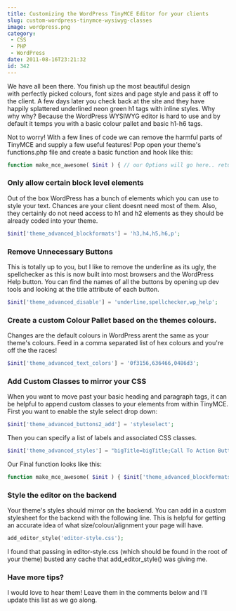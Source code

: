 ---
title: Customizing the WordPress TinyMCE Editor for your clients
slug: custom-wordpress-tinymce-wysiwyg-classes
image: wordpress.png
category:
 - CSS
 - PHP
 - WordPress
date: 2011-08-16T23:21:32
id: 342
---

We have all been there. You finish up the most beautiful design with perfectly picked colours, font sizes and page style and pass it off to the client. A few days later you check back at the site and they have happily splattered underlined neon green h1 tags with inline styles. Why why why? Because the WordPress WYSIWYG editor is hard to use and by default it temps you with a basic colour pallet and basic h1-h6 tags.

Not to worry! With a few lines of code we can remove the harmful parts of TinyMCE and supply a few useful features! Pop open your theme's functions.php file and create a basic function and hook like this:

```php
function make_mce_awesome( $init ) { // our Options will go here.. return $init; } add_filter('tiny_mce_before_init', 'make_mce_awesome');
```

### Only allow certain block level elements

Out of the box WordPress has a bunch of elements which you can use to style your text. Chances are your client doesnt need most of them. Also, they certainly do not need access to h1 and h2 elements as they should be already coded into your theme.

```php
$init['theme_advanced_blockformats'] = 'h3,h4,h5,h6,p';
```

### Remove Unnecessary Buttons

This is totally up to you, but I like to remove the underline as its ugly, the spellchecker as this is now built into most browsers and the WordPress Help button. You can find the names of all the buttons by opening up dev tools and looking at the title attribute of each button.

```php
$init['theme_advanced_disable'] = 'underline,spellchecker,wp_help';
```

### Create a custom Colour Pallet based on the themes colours.

Changes are the default colours in WordPress arent the same as your theme's colours. Feed in a comma separated list of hex colours and you're off the the races!
```php
$init['theme_advanced_text_colors'] = '0f3156,636466,0486d3';
```

### Add Custom Classes to mirror your CSS

When you want to move past your basic heading and paragraph tags, it can be helpful to append custom classes to your elements from within TinyMCE. First you want to enable the style select drop down:

```php
$init['theme_advanced_buttons2_add'] = 'styleselect';
```

Then you can specify a list of labels and associated CSS classes.

```php
$init['theme_advanced_styles'] = "bigTitle=bigTitle;Call To Action Button=ctaButton,Rounded Corners=rounded";
```

Our Final function looks like this:

```php
function make_mce_awesome( $init ) { $init['theme_advanced_blockformats'] = 'h2,h3,h4,p'; $init['theme_advanced_disable'] = 'underline,spellchecker,wp_help'; $init['theme_advanced_text_colors'] = '0f3156,636466,0486d3'; $init['theme_advanced_buttons2_add'] = 'styleselect'; $init['theme_advanced_styles'] = "bigTitle=bigTitle;Call To Action Button=ctaButton,Rounded Corners=rounded"; return $init; } add_filter('tiny_mce_before_init', 'make_mce_awesome');
```

### Style the editor on the backend

Your theme's styles should mirror on the backend. You can add in a custom stylesheet for the backend with the following line. This is helpful for getting an accurate idea of what size/colour/alignment your page will have.
```php
add_editor_style('editor-style.css');
```

I found that passing in editor-style.css (which should be found in the root of your theme) busted any cache that add_editor_style() was giving me.

### Have more tips?

I would love to hear them! Leave them in the comments below and I'll update this list as we go along.
